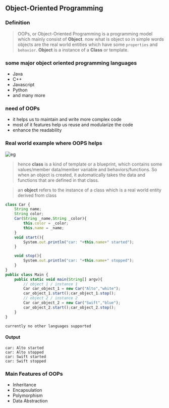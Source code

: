 ## Object-Oriented Programming



### Definition

> OOPs, or Object-Oriented Programming is a programming model which mainly consist of **Object**. now what is object so in simple words objects are the real world entities which have some `properties` and `behavior`. **Object** is a instance of a **Class** or template.

### some major object oriented programming languages

- Java
- C++
- Javascript
- Python
- and many more

### need of OOPs

- it helps us to maintain and write more complex code
- most of it features help us reuse and modularize the code
- enhance the readability 

### Real world example where OOPS helps

![eg](https://share.sketchpad.app/22/be0-bb7a-8ac61b.png)

> hence **class** is a kind of template or a blueprint, which contains some values/member data/member variable and behaviors/functions. So when an object is created, it automatically takes the data and functions that are defined in that class.

> an **object** refers to the instance of a class which is a real world entity derived from class

<Tabs>
<TabItem value="java" label="Java">

```js
class Car {
    String name;
    String color;
    Car(String _name,String _color){
        this.color = _color;
        this.name = _name;
    }
    void start(){
        System.out.println("car: "+this.name+" started");
    }

    void stop(){
        System.out.println("car: "+this.name+" stopped");
    }
}
public class Main {
    public static void main(String[] argv){
        // object 1 / instance 1
        Car car_object_1 = new Car("Alto","white");
        car_object_1.start();car_object_1.stop();
        // object 2 / instance 2
        Car car_object_2 = new Car("Swift","blue");
        car_object_2.start();car_object_2.stop();
    }
}


```

</TabItem>

<TabItem value="other" label="Other">

```
currently no other languages supported
```

</TabItem>

</Tabs>

#### Output

```
car: Alto started
car: Alto stopped
car: Swift started
car: Swift stopped
```

### Main Features of OOPs

- Inheritance
- Encapsulation
- Polymorphism
- Data Abstraction